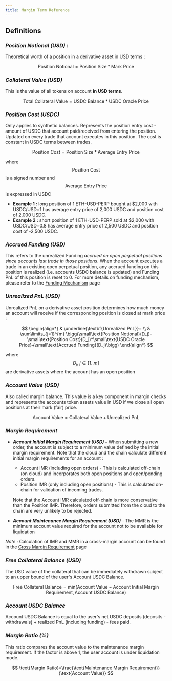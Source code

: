 ```yaml
---
title: Margin Term Reference
---
```


## **Definitions**

### _**Position Notional (USD)**_ :

Theoretical worth of a position in a derivative asset in USD terms :

$$
\text{Position Notional}=\text{Position Size}*\text{Mark Price}
$$

### _**Collateral Value (USD)**_

This is the value of all tokens on account **in USD terms**.

$$
\text{Total Collateral Value}=\text{USDC Balance}*\text{USDC Oracle Price}
$$

### _**Position Cost (USDC)**_

Only applies to synthetic balances. Represents the position entry cost - amount of USDC that account paid/received from entering the position. Updated on every trade that account executes in this position. The cost is constant in USDC terms between trades.

$$
\text{Position Cost}=\text{Position Size}*\text{Average Entry Price}
$$

where $$\text{Position Cost}$$ is a signed number and $$\text{Average Entry Price}$$ is expressed in USDC

* **Example 1 :** long position of 1 ETH-USD-PERP bought at $2,000 with USDC/USD=1 has average entry price of 2,000 USDC and position cost of 2,000 USDC.
* **Example 2 :** short position of 1 ETH-USD-PERP sold at $2,000 with USDC/USD=0.8 has average entry price of 2,500 USDC and position cost of -2,500 USDC.

### _**Accrued Funding (USD)**_

This refers to the unrealized Funding _accrued on open perpetual positions since accounts last trade in those positions_. When the account executes a trade in an existing open perpetual position, any accrued funding on this position is realized (i.e. accounts USDC balance is updated) and Funding PnL of this position is reset to 0. For more details on funding mechanism, please refer to the [Funding Mechanism](funding-mechanism) page

### _**Unrealized PnL (USD)**_

Unrealized PnL on a derivative asset position determines how much money an account will receive if the corresponding position is closed at mark price :

$$
\begin{align*}
& \underline{\textbf{Unrealized PnL}}= \\
& \sum\limits_{j=1}^{m} \bigg(\small\text{Position Notional}(D_j)-\small\text{Position Cost}(D_j)*\small\text{USDC Oracle Price}+\small\text{Accrued Funding}(D_j)\bigg)
\end{align*}
$$

where $$D_j,~j\in[1..m]$$ are derivative assets where the account has an open position

### _**Account Value (USD)**_

Also called margin balance. This value is a key component in margin checks and represents the accounts token assets value in USD if we close all open positions at their mark (fair) price.

$$
\text{Account Value}=\text{Collateral Value}+\text{Unrealized PnL}
$$

### _**Margin Requirement**_

*   _**Account Initial Margin Requirement (USD) -**_ When submitting a new order, the account is subject to a minimum value defined by the initial margin requirement. Note that the cloud and the chain calculate different initial margin requirements for an account :

    * Account IMR (including open orders) - This is calculated off-chain (on cloud) and incorporates both open positions and open/pending orders.
    * Position IMR (only including open positions) - This is calculated on-chain for validation of incoming trades.

    Note that the Account IMR calculated off-chain is more conservative than the Position IMR. Therefore, orders submitted from the cloud to the chain are very unlikely to be rejected.
* _**Account Maintenance Margin Requirement (USD)**_ - The MMR is the minimum account value required for the account not to be available for liquidation

_Note :_ Calculation of IMR and MMR in a cross-margin account can be found in the [Cross Margin Requirement](cross-margin-requirement) page

### _**Free Collateral Balance (USD)**_

The USD value of the collateral that can be immediately withdrawn subject to an upper bound of the user's Account USDC Balance.

$$
\text{Free Collateral Balance} = \text{min}(\text{Account Value} - \text{Account Initial Margin Requirement}, \text{Account USDC Balance})
$$

### _**Account USDC Balance**_

Account USDC Balance is equal to the user's net USDC deposits (deposits - withdrawals) + realized PnL (including funding) - fees paid.

### _**Margin Ratio (%)**_

This ratio compares the account value to the maintenance margin requirement. If the factor is above 1, the user account is under liquidation mode.

$$
\text{Margin Ratio}=\frac{\text{Maintenance Margin Requirement}}{\text{Account Value}}
$$
